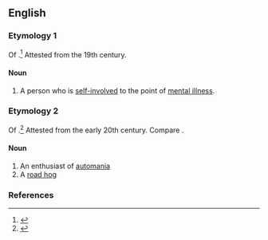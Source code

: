 ==English==

===Etymology 1===
Of {{affix|en|auto-|-maniac|t1=oneself|t2=obsession}}.<ref>{{R:OED Online|entry=automaniac|pos=''n.''{{sup|1}}|noformat=1|id=277100|date=March 2018}}</ref> Attested from the 19th century.

====Noun====
{{en-noun}}

# A person who is [[self-involved]] to the point of [[mental illness]].

===Etymology 2===
Of {{affix|en|auto|-maniac|t1=automobile|t2=obsession}}.<ref>{{R:OED Online|entry=automaniac|pos=''n.''{{sup|2}}|noformat=1|id=310218|date=March 2018}}</ref> Attested from the early 20th century. Compare {{m|en|automania}}.

====Noun====
{{en-noun}}

# An enthusiast of [[automania]]
# A [[road hog]]

===References===
<references/>